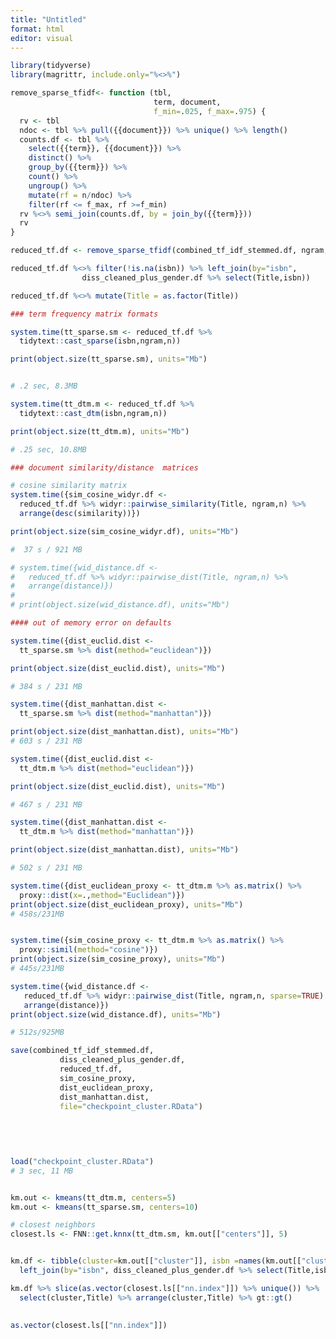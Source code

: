 ```yaml
---
title: "Untitled"
format: html
editor: visual
---
```


```r
library(tidyverse)
library(magrittr, include.only="%<>%")
```

```r
remove_sparse_tfidf<- function (tbl, 
                                term, document, 
                                f_min=.025, f_max=.975) {
  rv <- tbl
  ndoc <- tbl %>% pull({{document}}) %>% unique() %>% length() 
  counts.df <- tbl %>% 
    select({{term}}, {{document}}) %>%
    distinct() %>%
    group_by({{term}}) %>%
    count() %>%
    ungroup() %>%
    mutate(rf = n/ndoc) %>%
    filter(rf <= f_max, rf >=f_min)
  rv %<>% semi_join(counts.df, by = join_by({{term}}))
  rv
}
```

```r

reduced_tf.df <- remove_sparse_tfidf(combined_tf_idf_stemmed.df, ngram,isbn,.025,.975)

reduced_tf.df %<>% filter(!is.na(isbn)) %>% left_join(by="isbn", 
                diss_cleaned_plus_gender.df %>% select(Title,isbn))

reduced_tf.df %<>% mutate(Title = as.factor(Title))
```

```r

### term frequency matrix formats

system.time(tt_sparse.sm <- reduced_tf.df %>% 
  tidytext::cast_sparse(isbn,ngram,n))

print(object.size(tt_sparse.sm), units="Mb")


# .2 sec, 8.3MB

system.time(tt_dtm.m <- reduced_tf.df %>% 
  tidytext::cast_dtm(isbn,ngram,n))

print(object.size(tt_dtm.m), units="Mb")

# .25 sec, 10.8MB

### document similarity/distance  matrices

# cosine similarity matrix
system.time({sim_cosine_widyr.df <-  
  reduced_tf.df %>% widyr::pairwise_similarity(Title, ngram,n) %>% 
  arrange(desc(similarity))})

print(object.size(sim_cosine_widyr.df), units="Mb")

#  37 s / 921 MB

# system.time({wid_distance.df <-  
#   reduced_tf.df %>% widyr::pairwise_dist(Title, ngram,n) %>% 
#   arrange(distance)})
# 
# print(object.size(wid_distance.df), units="Mb")

#### out of memory error on defaults

system.time({dist_euclid.dist <-  
  tt_sparse.sm %>% dist(method="euclidean")})

print(object.size(dist_euclid.dist), units="Mb")

# 384 s / 231 MB

system.time({dist_manhattan.dist <-  
  tt_sparse.sm %>% dist(method="manhattan")})

print(object.size(dist_manhattan.dist), units="Mb")
# 603 s / 231 MB

system.time({dist_euclid.dist <-  
  tt_dtm.m %>% dist(method="euclidean")})

print(object.size(dist_euclid.dist), units="Mb")

# 467 s / 231 MB

system.time({dist_manhattan.dist <-  
  tt_dtm.m %>% dist(method="manhattan")})

print(object.size(dist_manhattan.dist), units="Mb")

# 502 s / 231 MB

system.time({dist_euclidean_proxy <- tt_dtm.m %>% as.matrix() %>%
  proxy::dist(x=.,method="Euclidean")}) 
print(object.size(dist_euclidean_proxy), units="Mb")
# 458s/231MB


system.time({sim_cosine_proxy <- tt_dtm.m %>% as.matrix() %>%
  proxy::simil(method="cosine")}) 
print(object.size(sim_cosine_proxy), units="Mb")
# 445s/231MB

system.time({wid_distance.df <-  
   reduced_tf.df %>% widyr::pairwise_dist(Title, ngram,n, sparse=TRUE) %>% 
   arrange(distance)})
print(object.size(wid_distance.df), units="Mb")

# 512s/925MB
```

```r
save(combined_tf_idf_stemmed.df,
           diss_cleaned_plus_gender.df,
           reduced_tf.df,
           sim_cosine_proxy,
           dist_euclidean_proxy,
           dist_manhattan.dist,
           file="checkpoint_cluster.RData")
           
           
          
           
```

```r

load("checkpoint_cluster.RData")
# 3 sec, 11 MB


km.out <- kmeans(tt_dtm.m, centers=5)
km.out <- kmeans(tt_sparse.sm, centers=10)

# closest neighbors
closest.ls <- FNN::get.knnx(tt_dtm.sm, km.out[["centers"]], 5)


km.df <- tibble(cluster=km.out[["cluster"]], isbn =names(km.out[["cluster"]])) %>% 
  left_join(by="isbn", diss_cleaned_plus_gender.df %>% select(Title,isbn))

km.df %>% slice(as.vector(closest.ls[["nn.index"]]) %>% unique()) %>%
  select(cluster,Title) %>% arrange(cluster,Title) %>% gt::gt()
  

as.vector(closest.ls[["nn.index"]])
```
